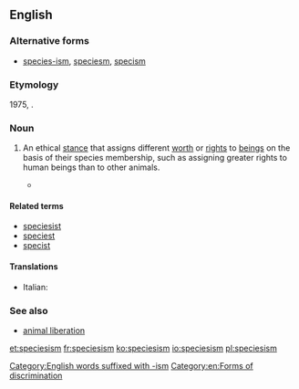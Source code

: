 ==English==
{{wikipedia}}

===Alternative forms===
* [[species-ism]], [[speciesm]], [[specism]]

===Etymology===
1975, {{suffix|species|ism|lang=en}}.

===Noun===
{{en-noun|-}}

# {{label|en|philosophy|ethics}} An ethical [[stance]] that assigns different [[worth]] or [[right]]s to [[beings]] on the basis of their species membership, such as assigning greater rights to human beings than to other animals.
#* {{quote-book|passage=Such is the breathtaking '''speciesism''' of our Christian-inspired attitudes, the abortion of a single human zygote (most of them are destined to be spontaneously aborted anyway) can arouse more moral solicitude and righteous indignation than the vivisection of any number of intelligent adult chimpanzees|author=[[w:Richard Dawkins|Richard Dawkins]]|title=The Blind Watchmaker|publisher=W. W. Norton & Company, Inc.|location=New York|origyear=1986|year=1996|isbn=0-393-31570-3}}

====Related terms====
* [[speciesist]]
* [[speciest]]
* [[specist]]

====Translations====
{{trans-top}}
* Italian: {{t+|it|specismo|m}}
{{trans-mid}}
{{trans-bottom}}

===See also===
* [[animal liberation]]

[[Category:English words suffixed with -ism]]
[[Category:en:Forms of discrimination]]

[[et:speciesism]]
[[fr:speciesism]]
[[ko:speciesism]]
[[io:speciesism]]
[[pl:speciesism]]